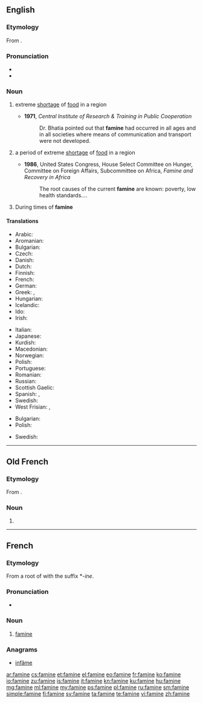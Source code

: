 ==English==

===Etymology===
From {{etyl|fr}} {{term|famine|lang=fr}}.

===Pronunciation===
* {{rhymes|æmɪn}}
* {{audio|en-us-famine.ogg|Audio (US)}}

===Noun===
{{wikipedia}}
{{en-noun|s|-}}

# {{uncountable}} extreme [[shortage]] of [[food]] in a region
#* '''1971''', ''Central Institute of Research & Training in Public Cooperation''
#*: Dr. Bhatia pointed out that '''famine''' had occurred in all ages and in all societies where means of communication and transport were not developed.
# {{countable}} a period of extreme [[shortage]] of [[food]] in a region
#* '''1986''', United States Congress, House Select Committee on Hunger, Committee on Foreign Affairs, Subcommittee on Africa, ''Famine and Recovery in Africa''
#*: The root causes of the current '''famine''' are known: poverty, low health standards....
# During times of '''famine'''

====Translations====
{{trans-top|extreme shortage of food in a region}}
* Arabic: {{t-|ar|نقص الغذاء|sc=Arab}}
* Aromanian: {{t-|rup|foamitã}}
* Bulgarian: {{t+|bg|глад|m|sc=Cyrl}}
* Czech: {{t+|cs|hladomor|m}}
* Danish: {{t-|da|hungersnød|c}}
* Dutch: {{t+|nl|hongersnood|m}}
* Finnish: {{t+|fi|nälänhätä}}
* French: {{t+|fr|famine|f}}
* German: {{t+|de|Hungersnot|f}}
* Greek: {{t+|el|λιμός|m|tr=limós}}, {{t+|el|πείνα|f|tr=peína}}
* Hungarian: {{t+|hu|éhínség}}
* Icelandic: {{t+|is|hungursneyð|f}}
* Ido: {{t+|io|famino}}
* Irish: {{t+|ga|gorta|m}}
{{trans-mid}}
* Italian: {{t+|it|carestia|f}}
* Japanese: {{t-|ja|飢饉|tr=ききん, ''kikin''|sc=Jpan}}
* Kurdish: {{t+|ku|xela|f}}
* Macedonian: {{t-|mk|глад|f|tr=glad}}
* Norwegian: {{t-|no|hungersnød|m}}
* Polish: {{t+|pl|głód|m}}
* Portuguese: {{t+|pt|fome|f}}
* Romanian: {{t-|ro|foamete|n}}
* Russian: {{t+|ru|голод|sc=Cyrl}}
* Scottish Gaelic: {{t-|gd|gort|m}}
* Spanish: {{t-|es|hambruna}}, {{t+|es|hambre}}
* Swedish: {{t+|sv|hungersnöd}}
* West Frisian: {{t-|fy|hongersneed}}, {{t-|fy|breakrapte}}
{{trans-bottom}}

{{trans-top|a period of extreme shortage of food in a region}}
* Bulgarian: {{t+|bg|глад|m|sc=Cyrl}}
* Polish: {{t-|pl|okres głodu}}
{{trans-mid}}
* Swedish: {{t+|sv|svält}}
{{trans-bottom}}

----

==Old French==
{{rfc-auto}}

===Etymology===
From {{etyl|la|fro}} {{term|fames|famēs|hunger|lang=la}}.

===Noun===
{{fro-noun|f}}

# {{l|en|famine}}

----

==French==

===Etymology===
From a root of {{etyl|la|fr}} {{term|fames|famēs|hunger|lang=la}} with the suffix *''-ine''.

===Pronunciation===
* {{IPA|/fa.min/|lang=fr}}

===Noun===
{{fr-noun|f}}

# [[#Noun|famine]]

===Anagrams===
* [[infâme#French|infâme]]

[[ar:famine]]
[[cs:famine]]
[[et:famine]]
[[el:famine]]
[[eo:famine]]
[[fr:famine]]
[[ko:famine]]
[[io:famine]]
[[zu:famine]]
[[is:famine]]
[[it:famine]]
[[kn:famine]]
[[ku:famine]]
[[hu:famine]]
[[mg:famine]]
[[ml:famine]]
[[my:famine]]
[[ps:famine]]
[[pl:famine]]
[[ru:famine]]
[[sm:famine]]
[[simple:famine]]
[[fi:famine]]
[[sv:famine]]
[[ta:famine]]
[[te:famine]]
[[vi:famine]]
[[zh:famine]]